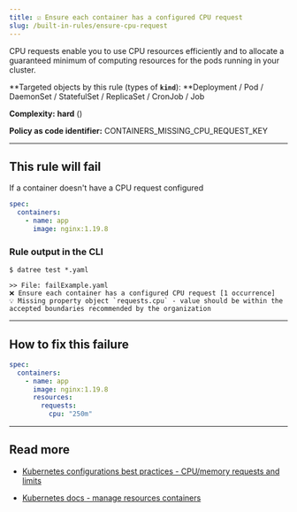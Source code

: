 ```yaml
---
title: ☑️ Ensure each container has a configured CPU request
slug: /built-in-rules/ensure-cpu-request
---
```



CPU requests enable you to use CPU resources efficiently and to allocate a guaranteed minimum of computing resources for the pods running in your cluster.

**Targeted objects by this rule (types of **`kind`**): **Deployment / Pod / DaemonSet / StatefulSet / ReplicaSet / CronJob / Job

**Complexity:** **hard** (<Complexity/>)

**Policy as code identifier:** CONTAINERS_MISSING_CPU_REQUEST_KEY

---

## This rule will fail

If a container doesn't have a CPU request configured

```yaml
spec:
  containers:
    - name: app
      image: nginx:1.19.8
```

### Rule output in the CLI

```terminal
$ datree test *.yaml

>> File: failExample.yaml
❌ Ensure each container has a configured CPU request [1 occurrence]
💡 Missing property object `requests.cpu` - value should be within the accepted boundaries recommended by the organization
```

---

## How to fix this failure

```yaml
spec:
  containers:
    - name: app
      image: nginx:1.19.8
      resources:
        requests:
          cpu: "250m"
```

---

## Read more

- [Kubernetes configurations best practices - CPU/memory requests and limits](https://www.datree.io/resources/kubernetes-configurations-best-practices#anchor8)

- [Kubernetes docs - manage resources containers](https://kubernetes.io/docs/concepts/configuration/manage-resources-containers/)
